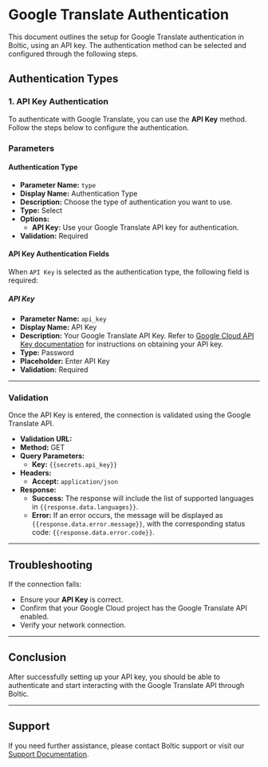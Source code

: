 # Google Translate Authentication

This document outlines the setup for Google Translate authentication in Boltic, using an API key. The authentication method can be selected and configured through the following steps.

## Authentication Types

### 1. API Key Authentication

To authenticate with Google Translate, you can use the **API Key** method. Follow the steps below to configure the authentication.

### Parameters

#### Authentication Type

-   **Parameter Name:** `type`
-   **Display Name:** Authentication Type
-   **Description:** Choose the type of authentication you want to use.
-   **Type:** Select
-   **Options:**
    -   **API Key:** Use your Google Translate API key for authentication.
-   **Validation:** Required

#### API Key Authentication Fields

When `API Key` is selected as the authentication type, the following field is required:

##### API Key

-   **Parameter Name:** `api_key`
-   **Display Name:** API Key
-   **Description:** Your Google Translate API Key. Refer to <a href="https://cloud.google.com/docs/authentication/api-keys" target="_blank" rel="noopener">Google Cloud API Key documentation</a> for instructions on obtaining your API key.
-   **Type:** Password
-   **Placeholder:** Enter API Key
-   **Validation:** Required

---

### Validation

Once the API Key is entered, the connection is validated using the Google Translate API.

-   **Validation URL:**
-   **Method:** GET
-   **Query Parameters:**
    -   **Key:** `{{secrets.api_key}}`
-   **Headers:**
    -   **Accept:** `application/json`
-   **Response:**
    -   **Success:** The response will include the list of supported languages in `{{response.data.languages}}`.
    -   **Error:** If an error occurs, the message will be displayed as `{{response.data.error.message}}`, with the corresponding status code: `{{response.data.error.code}}`.

---

## Troubleshooting

If the connection fails:

-   Ensure your **API Key** is correct.
-   Confirm that your Google Cloud project has the Google Translate API enabled.
-   Verify your network connection.

---

## Conclusion

After successfully setting up your API key, you should be able to authenticate and start interacting with the Google Translate API through Boltic.

---

## Support

If you need further assistance, please contact Boltic support or visit our <a href="https://docs.boltic.io" target="_blank" rel="noopener">Support Documentation</a>.
